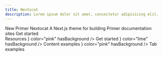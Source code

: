 ```yaml
---
title: Nextocat
description: Lorem ipsum dolor sit amet, consectetur adipisicing elit. Quisquam, voluptatibus.
---
```



<div>
  <Hero style={{paddingTop: 0}}>
    <Hero.Label>New</Hero.Label>
    <Hero.Heading>Primer Nextocat</Hero.Heading>
    <Hero.Description>A Next.js theme for building Primer documentation sites</Hero.Description>
    <Box marginBlockStart={24}>
      <Link legacyBehavior href="/introduction">
        <Hero.PrimaryAction href="/introduction">Get started</Hero.PrimaryAction>
      </Link>
    </Box>
    <Hero.Image
      src="https://via.placeholder.com/600x400/d3d9df/d3d9df.png"
      alt="placeholder, blank area with an off-white background color"
    />
  </Hero>
</div>
<section>
  <SectionIntro>
    <SectionIntro.Heading>Resources</SectionIntro.Heading>
  </SectionIntro>
  <Grid>
    <Grid.Column
      span={{
        small: 6,
        medium: 6,
        large: 4,
        xlarge: 4,
      }}
    >
      <Link legacyBehavior href="/introduction">
        <Card href="/introduction" hasBorder style={{width: '100%'}}>
          <Card.Icon icon={<PencilIcon />} color="pink" hasBackground />
          <Card.Heading>Get started</Card.Heading>
        </Card>
      </Link>
    </Grid.Column>
    <Grid.Column
      span={{
        small: 6,
        medium: 6,
        large: 4,
        xlarge: 4,
      }}
    >
      <Link legacyBehavior href="/content-examples">
        <Card
          hasBorder
          href="/content-examples"
          style={{
            width: '100%',
            ['--brand-color-accent-primary']: 'var(--base-color-scale-lime-2)',
          }}
        >
          <Card.Icon icon={<FileMediaIcon />} color="lime" hasBackground />
          <Card.Heading>Content examples</Card.Heading>
        </Card>
      </Link>
    </Grid.Column>
    <Grid.Column
      span={{
        small: 6,
        medium: 6,
        large: 4,
        xlarge: 4,
      }}
    >
      <Link legacyBehavior href="/tabs-example">
        <Card href="/tabs-example" hasBorder style={{width: '100%'}}>
          <Card.Icon icon={<HeartIcon />} color="pink" hasBackground />
          <Card.Heading>Tab examples</Card.Heading>
        </Card>
      </Link>
    </Grid.Column>
  </Grid>
</section>
